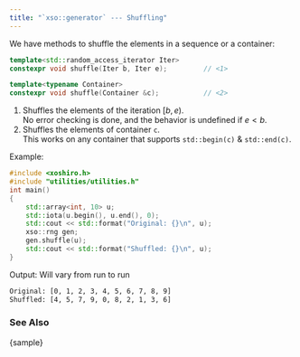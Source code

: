 ```yaml
---
title: "`xso::generator` --- Shuffling"
---
```


We have methods to shuffle the elements in a sequence or a container:

```cpp
template<std::random_access_iterator Iter>
constexpr void shuffle(Iter b, Iter e);         // <1>

template<typename Container>
constexpr void shuffle(Container &c);           // <2>
```
1. Shuffles the elements of the iteration $[b,e)$. \
No error checking is done, and the behavior is undefined if $e < b$.
2. Shuffles the elements of container `c`. \
This works on any container that supports `std::begin(c)` & `std::end(c)`.

[Example:]{.bt}
```cpp
#include <xoshiro.h>
#include "utilities/utilities.h"
int main()
{
    std::array<int, 10> u;
    std::iota(u.begin(), u.end(), 0);
    std::cout << std::format("Original: {}\n", u);
    xso::rng gen;
    gen.shuffle(u);
    std::cout << std::format("Shuffled: {}\n", u);
}
```

[Output: Will vary from run to run]{.bt}
```bash
Original: [0, 1, 2, 3, 4, 5, 6, 7, 8, 9]
Shuffled: [4, 5, 7, 9, 0, 8, 2, 1, 3, 6]
```

### See Also

{sample}